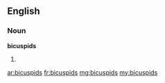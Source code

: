 ==English==

===Noun===
'''bicuspids'''
# {{plural of|bicuspid}}

[[ar:bicuspids]]
[[fr:bicuspids]]
[[mg:bicuspids]]
[[my:bicuspids]]